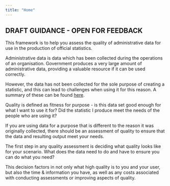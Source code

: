 ---
title: "Home"
---

## DRAFT GUIDANCE - OPEN FOR FEEDBACK 

This framework is to help you assess the quality of administrative data for use in the production of official statistics. 

Administrative data is data which has been collected during the operations of an organisation. Government produces a very large amount of administrative data, providing a valuable resource if it can be used correctly. 

However, the data has not been collected for the sole purpose of creating a statistic, and this can lead to challenges when using it for this reason. A summary of these can be found [here](https://rss.onlinelibrary.wiley.com/doi/10.1111/rssa.12315). 


Quality is defined as fitness for purpose - is this data set good enough for what I want to use it for? Did the statistic I produce meet the needs of the people who are using it? 

If you are using data for a purpose that is different to the reason it was originally collected, there should be an assessment of quality to ensure that the data and resulting output meet your needs.

The first step in any quality assessment is deciding what quality looks like for your scenario. What does the data need to do and have to ensure you can do what you need? 

This decision factors in not only what high quality is to you and your user, but also the time & information you have, as well as any costs associated with conducting assessments or improving aspects of quality.  